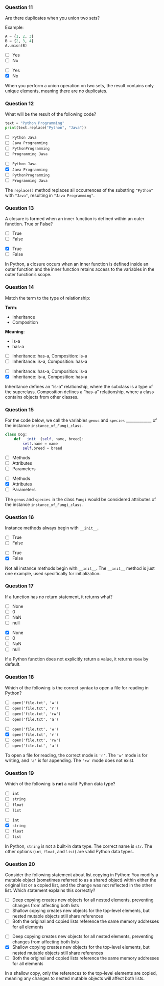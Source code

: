### Question 11 {.question}

Are there duplicates when you union two sets?

Example:
```python
A = {1, 2, 3}
B = {2, 3, 4}
A.union(B)
```

::: {.r-stack}

::: {.absolute .left-0 .top-0 width=100%}
- [ ] Yes
- [ ] No
:::

::: {.fragment .fade-in .absolute .left-0 .top-0 width=100%}
- [ ] Yes
- [x] No


::: {.explanation}
When you perform a union operation on two sets, the result contains only unique elements, meaning there are no duplicates.
:::
:::
:::

### Question 12 {.question}

What will be the result of the following code?

```python
text = "Python Programming"
print(text.replace("Python", "Java"))
```

::: {.r-stack}

::: {.absolute .left-0 .top-0 width=100%}
- [ ] `Python Java`
- [ ] `Java Programming`
- [ ] `PythonProgramming`
- [ ] `Programming Java`
:::

::: {.fragment .fade-in .absolute .left-0 .top-0 width=100%}
- [ ] `Python Java`
- [x] `Java Programming`
- [ ] `PythonProgramming`
- [ ] `Programming Java`


::: {.explanation}
The `replace()` method replaces all occurrences of the substring `"Python"` with `"Java"`, resulting in `"Java Programming"`.
:::
:::
:::

### Question 13 {.question}

A closure is formed when an inner function is defined within an outer function. True or False?

::: {.r-stack}

::: {.absolute .left-0 .top-0 width=100%}
- [ ] True
- [ ] False
:::

::: {.fragment .fade-in .absolute .left-0 .top-0 width=100%}
- [x] True
- [ ] False


::: {.explanation}
In Python, a closure occurs when an inner function is defined inside an outer function and the inner function retains access to the variables in the outer function's scope.
:::
:::
:::

### Question 14 {.question}

::: {.smaller-80}
Match the term to the type of relationship:

**Term**:

- Inheritance
- Composition

**Meaning**:

- is-a
- has-a

::: {.r-stack}

::: {.absolute .left-0 .top-0 width=100%}
- [ ] Inheritance: has-a, Composition: is-a
- [ ] Inheritance: is-a, Composition: has-a
:::

::: {.fragment .fade-in .absolute .left-0 .top-0 width=100%}
- [ ] Inheritance: has-a, Composition: is-a
- [x] Inheritance: is-a, Composition: has-a


::: {.explanation}
Inheritance defines an "is-a" relationship, where the subclass is a type of the superclass. Composition defines a "has-a" relationship, where a class contains objects from other classes.
:::
:::
:::
:::

### Question 15 {.question}

For the code below, we call the variables `genus` and `species` _____________ of the instance `instance_of_Fungi_class`.

```python
class Dog:
    def __init__(self, name, breed):
        self.name = name
        self.breed = breed
```

::: {.r-stack}

::: {.absolute .left-0 .top-0 width=100%}
- [ ] Methods
- [ ] Attributes
- [ ] Parameters
:::

::: {.fragment .fade-in .absolute .left-0 .top-0 width=100%}
- [ ] Methods
- [x] Attributes
- [ ] Parameters


::: {.explanation}
The `genus` and `species` in the class `Fungi` would be considered attributes of the instance `instance_of_Fungi_class`.
:::
:::
:::

### Question 16 {.question}

Instance methods always begin with `__init__`.

::: {.r-stack}

::: {.absolute .left-0 .top-0 width=100%}
- [ ] True
- [ ] False
:::

::: {.fragment .fade-in .absolute .left-0 .top-0 width=100%}
- [ ] True
- [x] False


::: {.explanation}
Not all instance methods begin with `__init__`. The `__init__` method is just one example, used specifically for initialization.
:::
:::
:::

### Question 17 {.question}

If a function has no return statement, it returns what?

::: {.r-stack}

::: {.absolute .left-0 .top-0 width=100%}
- [ ] None
- [ ] 0
- [ ] NaN
- [ ] null
:::

::: {.fragment .fade-in .absolute .left-0 .top-0 width=100%}
- [x] None
- [ ] 0
- [ ] NaN
- [ ] null


::: {.explanation}
If a Python function does not explicitly return a value, it returns `None` by default.
:::
:::
:::

### Question 18 {.question}

Which of the following is the correct syntax to open a file for reading in Python?

::: {.r-stack}

::: {.absolute .left-0 .top-0 width=100%}
- [ ] `open('file.txt', 'w')`
- [ ] `open('file.txt', 'r')`
- [ ] `open('file.txt', 'rw')`
- [ ] `open('file.txt', 'a')`
:::

::: {.fragment .fade-in .absolute .left-0 .top-0 width=100%}
- [ ] `open('file.txt', 'w')`
- [x] `open('file.txt', 'r')`
- [ ] `open('file.txt', 'rw')`
- [ ] `open('file.txt', 'a')`


::: {.explanation}
To open a file for reading, the correct mode is `'r'`. The `'w'` mode is for writing, and `'a'` is for appending. The `'rw'` mode does not exist.
:::
:::
:::

### Question 19 {.question}

Which of the following is **not** a valid Python data type?

::: {.r-stack}

::: {.absolute .left-0 .top-0 width=100%}
- [ ] `int`
- [ ] `string`
- [ ] `float`
- [ ] `list`
:::

::: {.fragment .fade-in .absolute .left-0 .top-0 width=100%}
- [ ] `int`
- [x] `string`
- [ ] `float`
- [ ] `list`


::: {.explanation}
In Python, `string` is not a built-in data type. The correct name is `str`. The other options (`int`, `float`, and `list`) are valid Python data types.
:::
:::
:::

### Question 20 {.question}

::: {.smaller-70}
Consider the following statement about list copying in Python: You modify a mutable object (sometimes referred to as a shared object) within either the original list or a copied list, and the change was not reflected in the other list. Which statement explains this correctly?

::: {.r-stack}

::: {.absolute .left-0 .top-0 width=100%}
- [ ] Deep copying creates new objects for all nested elements, preventing changes from affecting both lists
- [ ] Shallow copying creates new objects for the top-level elements, but nested mutable objects still share references
- [ ] Both the original and copied lists reference the same memory addresses for all elements
:::

::: {.fragment .fade-in .absolute .left-0 .top-0 width=100%}
- [ ] Deep copying creates new objects for all nested elements, preventing changes from affecting both lists
- [x] Shallow copying creates new objects for the top-level elements, but nested mutable objects still share references
- [ ] Both the original and copied lists reference the same memory addresses for all elements


::: {.explanation}
In a shallow copy, only the references to the top-level elements are copied, meaning any changes to nested mutable objects will affect both lists.
:::
:::
:::
:::

